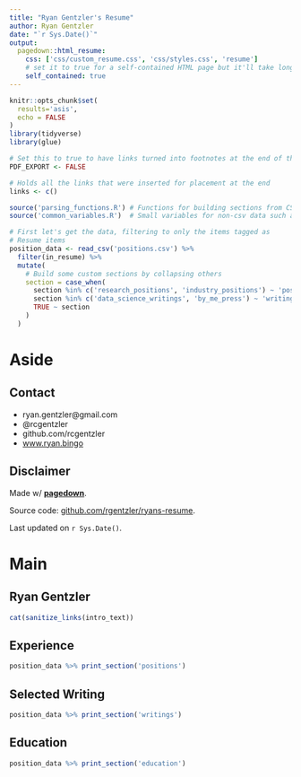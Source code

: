 ```yaml
---
title: "Ryan Gentzler's Resume"
author: Ryan Gentzler
date: "`r Sys.Date()`"
output:
  pagedown::html_resume:
    css: ['css/custom_resume.css', 'css/styles.css', 'resume']
    # set it to true for a self-contained HTML page but it'll take longer to render
    self_contained: true
---
```



```r
knitr::opts_chunk$set(
  results='asis', 
  echo = FALSE
)
library(tidyverse)
library(glue)

# Set this to true to have links turned into footnotes at the end of the document
PDF_EXPORT <- FALSE

# Holds all the links that were inserted for placement at the end
links <- c()

source('parsing_functions.R') # Functions for building sections from CSV data
source('common_variables.R')  # Small variables for non-csv data such as intro text

# First let's get the data, filtering to only the items tagged as
# Resume items
position_data <- read_csv('positions.csv') %>% 
  filter(in_resume) %>% 
  mutate(
    # Build some custom sections by collapsing others
    section = case_when(
      section %in% c('research_positions', 'industry_positions') ~ 'positions', 
      section %in% c('data_science_writings', 'by_me_press') ~ 'writings',
      TRUE ~ section
    )
  ) 

```


Aside
================================================================================


<!-- ![logo](beta_dist.png){width=100%} -->

Contact {#contact}
--------------------------------------------------------------------------------



- <i class="fa fa-envelope"></i> ryan.gentzler@gmail.com
- <i class="fa fa-twitter"></i> @rcgentzler
- <i class="fa fa-github"></i> github.com/rcgentzler
- <i class="fa fa-link"></i> [www.ryan.bingo](http://www.ryan.bingo)
<!-- - <i class="fa fa-phone"></i> (734) 645-0110 -->



<!-- Language Skills {#skills} -->
<!-- -------------------------------------------------------------------------------- -->


<!-- ```{r} -->
<!-- build_skill_bars(skills) -->
<!-- ``` -->



<!-- Open Source Contributions {#open-source} -->
<!-- -------------------------------------------------------------------------------- -->

<!-- All projects available at `github.com/nstrayer/<name>` -->

<!-- - `shinysense`: R package to use sensor data in Shiny apps -->
<!-- - `tuftesque`: Hugo theme (behind LiveFreeOrDichotomize.com) -->
<!-- - `slid3r`: D3 add-on for fully svg slider inputs -->


<!-- More info {#more-info} -->
<!-- -------------------------------------------------------------------------------- -->

<!-- See full CV at nickstrayer.me/cv for more complete list of positions and publications. -->


Disclaimer {#disclaimer}
--------------------------------------------------------------------------------

Made w/ [**pagedown**](https://github.com/rstudio/pagedown). 

Source code: [github.com/rgentzler/ryans-resume](https://github.com/rgentzler/ryans-resume).

Last updated on `r Sys.Date()`.




Main
================================================================================

Ryan Gentzler {#title}
--------------------------------------------------------------------------------

```r
cat(sanitize_links(intro_text))
```



Experience {data-icon=suitcase}
--------------------------------------------------------------------------------

```r
position_data %>% print_section('positions')
```

Selected Writing {data-icon=newspaper}
--------------------------------------------------------------------------------


```r
position_data %>% print_section('writings')
```

Education {data-icon=graduation-cap data-concise=true}
--------------------------------------------------------------------------------

```r
position_data %>% print_section('education')
```

